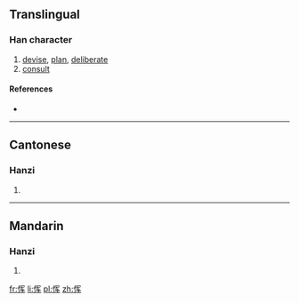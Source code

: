 {{also|惲}}
==Translingual==

===Han character===
{{Han char|rn=61|rad=心|as=06|sn=9|four=|canj=心月大手 (PBKQ)}}

# [[devise]], [[plan]], [[deliberate]]
# [[consult]]

====References====
* {{Han ref|kx=0386.161|hdz=42299.010|uh=607D|ud=24701}}

----

==Cantonese==

===Hanzi===
{{yue-hanzi|jyut=|y=wan6|tra=惲}}

# {{defn|Cantonese|sort=心06}}

----

==Mandarin==

===Hanzi===
{{cmn-hanzi|tra=惲|pin=[[yùn]] ([[yun4]])|wg=yün<sup>4</sup>}}

# {{defn|Mandarin|sort=心06}}

[[fr:恽]]
[[li:恽]]
[[pl:恽]]
[[zh:恽]]
